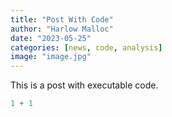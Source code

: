 ```yaml
---
title: "Post With Code"
author: "Harlow Malloc"
date: "2023-05-25"
categories: [news, code, analysis]
image: "image.jpg"
---
```


This is a post with executable code.

```r
1 + 1
```
